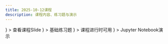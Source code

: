 ```yaml
---
title: 2025-10-12课程
description: 课程内容、练习题与演示
---
```




<Cards>
  <Card 
    title="课程Slide"
    href="https://slides.pku3d.com/2025-10-12"
    icon={<PresentationIcon className="text-blue-500" />}
  >
    查看课程Slide
  </Card>
  <Card 
    title="练习题"
    href="/docs/quiz/basic"
    icon={<FileTextIcon className="text-green-500" />}
  >
    基础练习题
  </Card>
  <Card 
    title="屏幕直播"
    href="https://screego.pku3d.com/?room=20251012"
    icon={<MonitorIcon className="text-red-500" />}
  >
    课程进行时可用
  </Card>
  <Card 
    title="Notebook演示"
    href="https://notebook.pku3d.com/?ipynb=eJzNO2tzE9mxf-VEFNHIOxZ68tBFVG2S3cqnJLfqVu6ta3ldI2mMB-QZZWYE8ipO2QZjg21kdoHFYBacNZhiwfICAdvy4yfkPySa0ejT_oV0nzMvyXYuWV-p4qXsmTndffp09-nXOVsJ5MRCQQukBiqBUVEX8oIuBFKVcZ5-H9LHimIgFRgV1Mt55aoc4AOaUlJz-O0EMZ5sm8uvzHsb5sJ684e68e1cYJxvIxPQ1ZKmi_lACh7EDqI5JS_6CQoXRZImsUhGziklWYfn_mRGRmAOhkIEfgBcLIu5ki4p8hCFCqTkUqHAB5SSXizpuI7B4_BQlGDaeDiaiCbPwdziaBHZiIUdRopSqOs8fIkskE9I4pI96Zfdn1MWRlH4mcDvxvQRRc4EMvKoqGlMJUHj9fPG1tPmzv3mi7mgzZQ93H3WJG1I00t5kVrEfwF8RoZPF1UhXxKABnz8XChoos2WB919zk6Q5s0tc_0Ws_2MLAAvwwVF0LlMQJKHM4FQRi6qkqxzgvvEzDkE71kftCzIPuhsO3QWoXMA_RtFFp2RXDtMDmG6vmBcYPLgSgRqObF4HM2mfbAnLA1E-Rgf5xODrrgHIoMuX78GbIX8t6IW8h5_FKLrzA0rKpGIJBNVkC-KXDKUysjoxhgPEi_Kecoi8SkfHhDtkocW58-0I15CxDRD64GR2xJD3dtCdW0AXvDrT2Hi4yLM6oL5eMq89ax1d6mxv2JO1o4VYaTRoqLqZFTQiwVFL0jZcHEMn4igkWJBB8fCAOTSaHEMP8rFjJyR8-IwQbChP5SEvCroUm5ouCTncLWcwJMsT3I8KQ9RbaW5_miEJ9FIiEcyQ0UF5KSlE5GIo0MwQvyPPjfrD4zZ943NCWP6WmN73ny1YszsQkAlw1w5BIIWyl_EIBJky_ArR5oPrxuP9oxr1b9PTCFfSMGoTgG8TVogHPUooRRBRIBvvq3DMIVHgKwP4JDhnDdsbG7CSGtlyx20F0g4vVQsiJSCtfsOiFjz14xH737cmW_szRnPp4grARfVEwTh4DfgNu--aGzfZss3H71pbu8jN1NbMCcQYg_W-1vG6kM2is9bb836HZemI0abORCWXAwXJFkrCjmRs5mFXe5qZiA66FdJyEEdQzmTPlLu66OyxkcUtzMOhhEeli6WVJGDP5r0Jeg4wZN4KEROEGt9r7m7DlpB3ayuGRtVDwlNhivzZIwnBSErFtLDQVutFWGcKbaSHce5KrnxIBiRUlDUdDBbKIlBlztpGJj7WZpEbBXjzxVR1cXyEK65P0tOES4GPGOI6QBwVubAewt0KdB1Omgu084w71LiSVBVgEfcpqJKhXDWW9bvKRThKg5iKhwbHueJ8z5G30NBlBjSIdbKi-bqdnP7z9bNN8byDdB3OxeCLCs6RHfOoZ3JyP8ndd6j0fZTHksfsqLQ0eAwrnsoIKNIOOkhsnfY3ieIeX8GEmBjstpcq7dmqkcQFFRVuVpUlaKWzks5nRsGA3V1LeQug1i1EXCnl9ORcCR5JF_DClgtCv7cURA2UVXMe_aD0tQlvYCi_B26OmWY_KfjxsjnthtLkX9imSGPUplqnAuW_R_H7I9Ion3ii6qU5zBl80EL5RHYpSIX8Rk8EwJ-virl9ZE0yhfEWwb_4ke88rGIY22IBfEixEsOB8wHe2B3sF3BVYGfMeanzblXzOWaT2ear_eMr-ZbK-_R_9BX_2K0EeUqR5fHYh84n4zMPJgjvRjKrp8kUHJRFtOPChvpGASOdD84klw66o8e8D3x0_Kmj4uo02_B8RZplo8-69mMOfES3FbzyTOrduNY0fUEaS1PWM8njeUXv2RlhLH-bfP2RmNzzty5C3JnyUMsefo_SNZ5EIikkawzcsYZOeOM9DCBHGSTCzB1WCgW0WYSbTm58wxGLYR4-J3taYJr81eQNCwo_s24VFXkE-JtXxz-ufmhqmLKqKoQfOEfFrb-oZ6yRTCtHvKl1aHBLrL5UZvR2vvamH52Cv_MbB9z7zFaJEpiJE4SmKJDrqM59jIqFDHz4mH5wDAXCmvFggR_sXwDtzh735qYbuzuQ1pmzH4D0dm8_cKo7Rg7VZfMAEoDvBxKsYxS7KA02INKhE5l3l4Dl2vM3mg9vNt89RzKJbUk6chiO0dBPtiL6qiDHQggzfrXxsaeY0Dg3MGlxyHGi8V0sB_CFRZvwZ9B8OgNf09Rjcb8fWZloE-n1fNpQcqJmEJ7jTdMabYAPJpCPUOdBK_m23teyDPWvjYWF1IE7JsYW-9ae9fxORMIM3AOifME-0Ihj1oMqPVrOpC4SDiwLGth0fVYwz6aiOynC2TGaRR1CMVT5KS3oINcndQ87JNQ7QO0n6MeSNtZZ7N-w7o1xWwD-GzrKroL_-sE-dvNWVIpSjSDhaUSyFEa-4-b95Zijd0FCMuQmPgQoES09h8BSRBOIpbKMhTEcQZsV9K17KHdORzLZWmQFqkidS20MnEdC3PPUD-6_tkGBUsQr4gyQ-mEj0VCWCyVQecx7EpEXGyKA7hXFTVPcYMj2BKCnRi8il0hfGAJURBwShBT1SEXFh_C9BvHfB9-wFkphDuHD6tr4eLECQLZFGRXjd2nxoc3zXoV-7I7DzuU0ti-AamtVfuANfbmhLUy36h_13w62bz7xJxdbGw9pv8ewLYGrGNpkPZFcPlDo6WCLoHXzQl00bqQhYLjsIZHhzfq4OZAcc_qnrYmWpS2FnzVcEe3DMYlTL_9IIRtEhrfPFcEOwaEc8A_tiNVUhdi-XG7YDWqb43aVmt3EQU889bYuGMsPAWascbmS-P1N-j-13eN7efYwqANDti-8P0gzfMJzaX54fmhNBNH0WQfG5tvftyZtfaXWjPz5oMaayL-uHOzfS7Xc1QujZcr0ni6IvVdSp2HFWUCLBABHus-tqPQYqlWBflANDMfPzEWb5sLf4ZXzC8h2di4hqkCK5xufm0sbLg6tHfEESbR034wnxz0YgSsMnxJkWSaCoEF8AJNfpxhTdMOA-jFGcK9pWZ9ie7sbVYnNffr1u5zEHD3Ek8WLHZfgVKP5QIgOQSBJ2LUKHZfuXGIcNb-XePRt66x4oGHBCk29qTggQPEkLMfgpFsNIL_BW0yxvT3jExGVnK6UAAc-OvDoUhKMuYiLEwa068dnBGxLOTFnDRKMeGNYSJOOSYE3WKJ8uPagA9rIJbqwenACWJXydUHrZmqcWcXchhrDdupPTjK8RR3aHYBw256AYJj6vHnbI6GbFjFg036afoVY4OW3awlJvghV9eMG0uHwP8PhQfoT7suFNdCg649enbkmQxk9DRTY2bvioLZYafhBqmVtpOhYzw5y8TAyDTqdfN61dk9sf74adwygiYmKT_xg1ToIE-SHhUmTBuqByezMJm3d5lUbE7YEO42CNen3Z1uL5UF4gg8LDc2t3Ed7BjDqNYa9WfWzEvj1gurdsOY_d6h5E0ScSbpmnNsrn9jLtf-PjHZmqhbe3cam7chF7f2F-H78e438LR_g4cjcYy33iHaJyTrbLQ4Icatp76aSyD97ugZ-G3MVNtG-9zReIQQFoa90VPeaDgej4fDYdJaWgUQzvzLenNqK-QDtWEBFBO1e-8AkDMWYf1zRvU-vPtgT3oMI0sw_GKFa-wugQ59UH19DsVoJBKBymzKfLXSdassUxln5DL5JE2StuHhR-zK0ve_3fiKRN0zzHIIYU-dggrYDwviiNmwZ9pBT9qQLuhJ9k7JhiPtwH19aSpPFxiEEj8MuPuZkW1-MUyg24rGFImCgnjCfLzfMH_uKPAsmsT8TdgIsB0Ih_r0KfqPrp4TDpg5ex_AgK4P7AsH7LRLzdiZopARP-SfBNdh9MOGsCGr943qAoFE1Nrbsta-a83c8iifP--4ZGAUMurmWh1nj7SzeeEClAXO_JDLO1A9uF5D0lHXiuQLF6IuV_LP8VngbdWgAkBQkCNhs_cL1o2m7-4y-CztiDQ2F1i7nXnTxuY785v3LJWAUqE18QRqBmP_exqhbj9pLkJR-LCxvQoJn7E3B84Nu1SLs-wZPW51wZxYY9k9lJjWxDVIRxubt8w3K43tOZgMZupmRsoSRbxi9HTyWF6WSQkKcS74aTBke6nT7m6nA4I7cO6MZ-50KOIOJc66d21GVO50kn3HLPLToH_k3BlvxEsuKbHG5utgF89yrJVnxvT0cfvGlAgYB57TEail7dtUoJLJGWNih3D4AdPkYfw7dEUolFjXBjxGJAy_sFTnycAgT7uCmgjVI0_vKvmqr3ZaxPzLnFW7l6KFJ9bvQBQreP8MbTdeID_MKkqBq6hiUeUAIDQegvSQfqNvlBIy3Vx-QieC1egjyLVOH3xsR5Fj2gGibGN_FlnPBC6LY5lACgYpbCYw7uMfj_raKR-1hrb5_uVFdM1WzMcrjfp7q_baqD77f7ilGYXNgVcT4OUCvrnNFkdg5uyisfWusb1N5SOCSR0EWX7ph-q6E9Zyioq8n01S3tkrcH_Ou1uBtwrt5ji2n8SCH-7sYXC_oA2UDsgzh0H-klH0CcIb-9y7mUY_dvH8d-9l83YNmzrfXj-WHXS05Wj6gCVACvxghI_xCf40f_bAdbf0oZfd_O099Co8xP1QCpid-MrYrh5NpOsm41xEhqh8dUQqiIR9OE-SnTvbWl_Be1ikQiHG3ZYaQ4BMNNrr24ZelxRMU6IX9Xwt0awqCpcxZrXAM89uJI2NH6wPb90GqC1tOxSy1miEt_tqnlv81W9_81kvtu4_X5rT8W_r-OYUWZdkCGnI_4e31v6MMfmeHqd0rg8hjOpLtki8EOGdufybrDCdjkY7ddfmSxxuPytLOoReFcr_wlg3wwnk7cbmJtQC7MFYvQ4Z5rH8CSEssrCFCNmcfRz2ewykn6mqonZdB6qolQo6LR-hcI50fb6CptsJCZ4Qu9kGfB6IRgbRNrsfE92b9ZUM_Z8AWAZkHw2PuwdwDGwgg-E_EwDeus6Zro7Zxo27s2Zd24Xd2bq71Hx4nZ1nuVdLs6Jq2w27AADOuPaBXYdg5y-Yo9nuuF3FDBl2UjknFnWfqXVsK0YMZ95cMB_UzOWb5r1ZRvvHnUmW4TAS_yuqyq-kK5IGYjmMEhZS13ZbS6uN-rPWo_cd2J_RP4CKd4_FzhBjVO_gGd7yy-YTvA9t1WqQtVfEn5o2_kvaYNEPSwSbK089-ONt3QMqcM7jPR3YXi1CzqcpIvyJJiMdx3W2j3Ne2_Km9jSSTcAuIaN-Xn_XXFl34-9Rqm1Tr2suPsUeIdW4X6QV-9mRmqYD16OAhjuJvucBAN7xRim8HxBKDFJRqDOOo5mPU_0g3zbBZVHF8FEUc_hmc8vOwONAMC9pxYIwNmQPsGMKgiMFiE4lUJoLHhgH_uQsu_4RSCW8l6FRSQannYqN_wNol0WR"
    icon={<BookOpenIcon className="text-orange-500" />}
  >
    Jupyter Notebook演示
  </Card>
</Cards>
